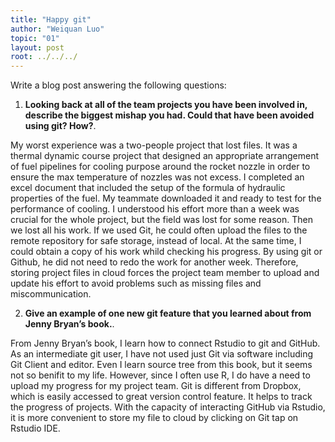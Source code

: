 ---
title: "Happy git"
author: "Weiquan Luo"
topic: "01"
layout: post
root: ../../../
---

Write a blog post answering the following questions: 

1. **Looking back at all of the team projects you have been involved in, describe the biggest mishap you had. Could that have been avoided using git? How?**. 

My worst experience was a two-people project that lost files. It was a thermal dynamic course project that designed an appropriate arrangement of fuel pipelines for cooling purpose around the rocket nozzle in order to ensure the max temperature of nozzles was not excess. I completed an excel document that included the setup of the formula of hydraulic properties of the fuel. My teammate downloaded it and ready to test for the performance of cooling. I understood his effort more than a week was crucial for the whole project, but the field was lost for some reason. Then we lost all his work. If we used Git, he could often upload the files to the remote repository for safe storage, instead of local. At the same time, I could obtain a copy of his work whild checking his progress. By using git or Github, he did not need to redo the work for another week. Therefore, storing project files in cloud forces the project team member to upload and update his effort to avoid problems such as missing files and miscommunication. 

2. **Give an example of one new git feature that you learned about from Jenny Bryan's book.**.

From Jenny Bryan's book, I learn how to connect Rstudio to git and GitHub. As an intermediate git user, I have not used just Git via software including Git Client and editor. Even I learn source tree from this book, but it seems not so benifit to my life. However, since I often use R, I do have a need to upload my progress for my project team. Git is different from Dropbox, which is easily accessed to great version control feature. It helps to track the progress of projects. With the capacity of interacting GitHub via Rstudio, it is more convenient to store my file to cloud by clicking on Git tap on Rstudio IDE.
